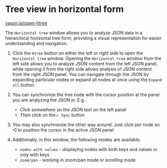 # Tree view in horizontal form

[vason.io/open-htree](https://vason.io/open-htree)

The `Horizontal tree` window allows you to analyze JSON data in a hierarchical horizontal tree form,
providing a visual representation for easier understanding and navigation.


<ThemedImg
  alt="Tree view in horizontal form"
  name="Tree_view_in_horizontal_form"
/>

1. Click the `Htree` button on either the left or right side to open the `Horizontal tree` window.
   Opening the `Horizontal tree` window from the left side allows you to analyze JSON content from the left JSON panel,
   while opening it from the right side allows analysis of JSON content from the right JSON panel.
   You can navigate through the JSON by expanding particular nodes or expand all nodes at once using the `Expand all` button.

2. You can synchronize the tree node with the cursor position at the panel you are analyzing the JSON in. E.g.

   - Click somewhere on the JSON text on the left panel
   - Then click on the `▷ Sync` button

3. You may also synchronize the other way around. Just click per node on ◁ to position the cursor in the active JSON panel

4. Additionally, in this window, the following modes are available:
   - `nodes with values` - displaying nodes with both keys and values or only with keys
   - `zoom/pan` - working in zoom/pan mode or scrolling mode

